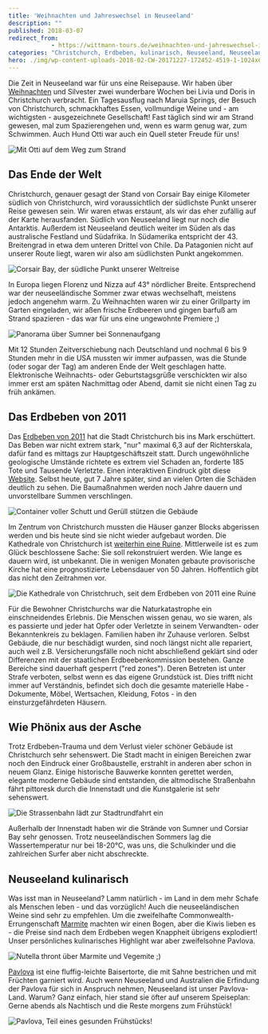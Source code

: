 ```yaml
---
title: 'Weihnachten und Jahreswechsel in Neuseeland'
description: ""
published: 2018-03-07
redirect_from: 
            - https://wittmann-tours.de/weihnachten-und-jahreswechsel-in-neuseeland/
categories: "Christchurch, Erdbeben, kulinarisch, Neuseeland, Neuseeland, Pavlova, Weihnachten"
hero: ./img/wp-content-uploads-2018-02-CW-20171227-172452-4519-1-1024x683.jpg
---
```

Die Zeit in Neuseeland war für uns eine Reisepause. Wir haben über [Weihnachten](http://wittmann-tours.de/frohe-weihnachten/) und Silvester zwei wunderbare Wochen bei Livia und Doris in Christchurch verbracht. Ein Tagesausflug nach Maruia Springs, der Besuch von Christchurch, schmackhaftes Essen, vollmundige Weine und - am wichtigsten - ausgezeichnete Gesellschaft! Fast täglich sind wir am Strand gewesen, mal zum Spazierengehen und, wenn es warm genug war, zum Schwimmen. Auch Hund Otti war auch ein Quell steter Freude für uns!

![Mit Otti auf dem Weg zum Strand](./img/wp-content-uploads-2018-02-CW-20171227-172452-4519-1-1024x683.jpg)

<!--more-->

## Das Ende der Welt

Christchurch, genauer gesagt der Stand von Corsair Bay einige Kilometer südlich von Christchurch, wird voraussichtlich der südlichste Punkt unserer Reise gewesen sein. Wir waren etwas erstaunt, als wir das eher zufällig auf der Karte herausfanden. Südlich von Neuseeland liegt nur noch die Antarktis. Außerdem ist Neuseeland deutlich weiter im Süden als das australische Festland und Südafrika. In Südamerika entspricht der 43. Breitengrad in etwa dem unteren Drittel von Chile. Da Patagonien nicht auf unserer Route liegt, waren wir also am südlichsten Punkt angekommen.

![Corsair Bay, der südliche Punkt unserer Weltreise](./img/wp-content-uploads-2018-02-CW-20180101-170313-4615-Edit-1-1024x576.jpg)

In Europa liegen Florenz und Nizza auf 43° nördlicher Breite. Entsprechend war der neuseeländische Sommer zwar etwas wechselhaft, meistens jedoch angenehm warm. Zu Weihnachten waren wir zu einer Grillparty im Garten eingeladen, wir aßen frische Erdbeeren und gingen barfuß am Strand spazieren - das war für uns eine ungewohnte Premiere ;)

![Panorama über Sumner bei Sonnenaufgang](./img/wp-content-uploads-2018-02-CW-20171225-054619-3357-Pano-Edit-1-1024x495.jpg)

Mit 12 Stunden Zeitverschiebung nach Deutschland und nochmal 6 bis 9 Stunden mehr in die USA mussten wir immer aufpassen, was die Stunde (oder sogar der Tag) am anderen Ende der Welt geschlagen hatte. Elektronische Weihnachts- oder Geburtstagsgrüße verschickten wir also immer erst am späten Nachmittag oder Abend, damit sie nicht einen Tag zu früh ankämen.

## Das Erdbeben von 2011

Das [Erdbeben von 2011](https://de.wikipedia.org/wiki/Christchurch-Erdbeben_vom_Februar_2011) hat die Stadt Christchurch bis ins Mark erschüttert. Das Beben war nicht extrem stark, "nur" maximal 6,3 auf der Richterskala, dafür fand es mittags zur Hauptgeschäftszeit statt. Durch ungewöhnliche geologische Umstände richtete es extrem viel Schaden an, forderte 185 Tote und Tausende Verletzte. Einen interaktiven Eindruck gibt diese [Website](http://www.stuff.co.nz/national/christchurch-earthquake/4705106/Photos-Before-and-after-the-Christchurch-earthquake). Selbst heute, gut 7 Jahre später, sind an vielen Orten die Schäden deutlich zu sehen. Die Baumaßnahmen werden noch Jahre dauern und unvorstellbare Summen verschlingen.

![Container voller Schutt und Gerüll stützen die Gebäude](./img/wp-content-uploads-2018-02-CW-20171228-110627-4524-1-1024x683.jpg)

Im Zentrum von Christchurch mussten die Häuser ganzer Blocks abgerissen werden und bis heute sind sie nicht wieder aufgebaut worden. Die Kathedrale von Christchurch ist [weiterhin eine Ruine](https://www.stuff.co.nz/the-press/news/63810287/New-pictures-from-inside-Cathedral). Mittlerweile ist es zum Glück beschlossene Sache: Sie soll rekonstruiert werden. Wie lange es dauern wird, ist unbekannt. Die in wenigen Monaten gebaute provisorische Kirche hat eine prognostizierte Lebensdauer von 50 Jahren. Hoffentlich gibt das nicht den Zeitrahmen vor.

![Die Kathedrale von Christchruch, seit dem Erdbeben von 2011 eine Ruine](./img/wp-content-uploads-2018-02-CW-20171228-122723-4550-HDR-1-1024x683.jpg)

Für die Bewohner Christchurchs war die Naturkatastrophe ein einschneidendes Erlebnis. Die Menschen wissen genau, wo sie waren, als es passierte und jeder hat Opfer oder Verletzte in seinem Verwandten- oder Bekanntenkreis zu beklagen. Familien haben ihr Zuhause verloren. Selbst Gebäude, die nur beschädigt wurden, sind noch längst nicht alle repariert, auch weil z.B. Versicherungsfälle noch nicht abschließend geklärt sind oder Differenzen mit der staatlichen Erdbeebenkommission bestehen. Ganze Bereiche sind dauerhaft gesperrt ("red zones"). Deren Betreten ist unter Strafe verboten, selbst wenn es das eigene Grundstück ist. Dies trifft nicht immer auf Verständnis, befindet sich doch die gesamte materielle Habe - Dokumente, Möbel, Wertsachen, Kleidung, Fotos - in den einsturzgefährdeten Häusern.

## Wie Phönix aus der Asche

Trotz Erdbeben-Trauma und dem Verlust vieler schöner Gebäude ist Christchurch sehr sehenswert. Die Stadt macht in einigen Bereichen zwar noch den Eindruck einer Großbaustelle, erstrahlt in anderen aber schon in neuem Glanz. Einige historische Bauwerke konnten gerettet werden, elegante moderne Gebäude sind entstanden, die altmodische Straßenbahn fährt pittoresk durch die Innenstadt und die Kunstgalerie ist sehr sehenswert.

![Die Strassenbahn lädt zur Stadtrundfahrt ein](http://wittmann-tours.de/wp-content/uploads/2018/02/CW-20171228-121903-4537-1-1024x683.jpg)

Außerhalb der Innenstadt haben wir die Strände von Sumner und Corsiar Bay sehr genossen. Trotz neuseeländischen Sommers lag die Wassertemperatur nur bei 18-20°C, was uns, die Schulkinder und die zahlreichen Surfer aber nicht abschreckte.

## Neuseeland kulinarisch

Was isst man in Neuseeland? Lamm natürlich - im Land in dem mehr Schafe als Menschen leben - und das vorzüglich! Auch die neuseeländischen Weine sind sehr zu empfehlen. Um die zweifelhafte Commonwealth-Errungenschaft [Marmite](<https://de.wikipedia.org/wiki/Marmite_(Lebensmittel)>) machten wir einen Bogen, aber die Kiwis lieben es - die Preise sind nach dem Erdbeben wegen Knappheit übrigens explodiert! Unser persönliches kulinarisches Highlight war aber zweifelsohne Pavlova.

![Nutella thront über Marmite und Vegemite ;)](http://wittmann-tours.de/wp-content/uploads/2018/02/CW-20171228-161328-4581-1-1024x683.jpg)

[Pavlova](https://de.wikipedia.org/wiki/Pavlova) ist eine fluffig-leichte Baisertorte, die mit Sahne bestrichen und mit Früchten garniert wird. Auch wenn Neuseeland und Australien die Erfindung der Pavlova für sich in Anspruch nehmen, Neuseeland ist unser Pavlova-Land. Warum? Ganz einfach, hier stand sie öfter auf unserem Speiseplan: Gerne abends als Nachtisch und die Reste morgens zum Frühstück!

![Pavlova, Teil eines gesunden Frühstücks!](http://wittmann-tours.de/wp-content/uploads/2018/02/APC_0906-1-1024x768.jpg)
